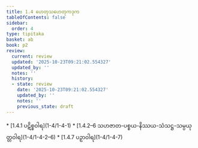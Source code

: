 ```yaml
---
title: 1.4 ဟေတုသဟေတုကဒုက
tableOfContents: false
sidebar:
  order: 4
type: tipitaka
basket: ab
book: p2
review:
  current: review
  updated: '2025-10-23T09:21:02.554327'
  updated_by: ''
  notes: ''
  history:
  - state: review
    date: '2025-10-23T09:21:02.554327'
    updated_by: ''
    notes: ''
    previous_state: draft
---
```



<ReviewStatus review={frontmatter.review} showDetails={true} />

<HypothesisAnnotation frontmatter={frontmatter} />

<DynamicBreadcrumb />



<TableOfContents book="p2" section="1.4">
* [1.4.1 ပဋိစ္စဝါရ](1-4/1-4-1)
* [1.4.2–6 သဟဇာတ-ပစ္စယ-နိဿယ-သံသဋ္ဌ-သမ္ပယုတ္တဝါရ](1-4/1-4-2–6)
* [1.4.7 ပဉှာဝါရ](1-4/1-4-7)
</TableOfContents>